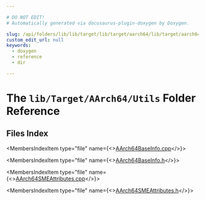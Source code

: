 ```yaml
---

# DO NOT EDIT!
# Automatically generated via docusaurus-plugin-doxygen by Doxygen.

slug: /api/folders/lib/lib/target/lib/target/aarch64/lib/target/aarch64/utils
custom_edit_url: null
keywords:
  - doxygen
  - reference
  - dir

---
```





# The `lib/Target/AArch64/Utils` Folder Reference

<DoxygenPage pluginConfig={pluginConfig}>



## Files Index

<MembersIndex>

<MembersIndexItem
  type="file"
  name={<><a href="/docs/api/files/lib/lib/target/lib/target/aarch64/lib/target/aarch64/utils/aarch64baseinfo-cpp">AArch64BaseInfo.cpp</a></>}>
</MembersIndexItem>

<MembersIndexItem
  type="file"
  name={<><a href="/docs/api/files/lib/lib/target/lib/target/aarch64/lib/target/aarch64/utils/aarch64baseinfo-h">AArch64BaseInfo.h</a></>}>
</MembersIndexItem>

<MembersIndexItem
  type="file"
  name={<><a href="/docs/api/files/lib/lib/target/lib/target/aarch64/lib/target/aarch64/utils/aarch64smeattributes-cpp">AArch64SMEAttributes.cpp</a></>}>
</MembersIndexItem>

<MembersIndexItem
  type="file"
  name={<><a href="/docs/api/files/lib/lib/target/lib/target/aarch64/lib/target/aarch64/utils/aarch64smeattributes-h">AArch64SMEAttributes.h</a></>}>
</MembersIndexItem>

</MembersIndex>


</DoxygenPage>
